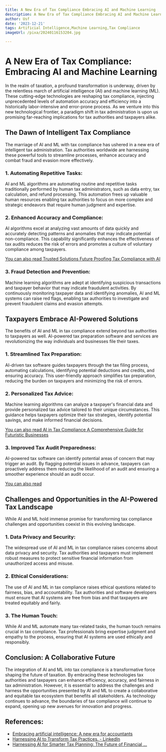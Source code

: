 ```yaml
---
title: A New Era of Tax Compliance Embracing AI and Machine Learning
description: A New Era of Tax Compliance Embracing AI and Machine Learning
author: Usf
date: '2023-12-21'
tags: Artificial Intelligence,Machine Learning,Tax Compliance
imageUrl: /pixa/20240116153204.jpg

---
```

# A  New Era of Tax Compliance: Embracing AI and Machine Learning

In the realm of taxation, a profound transformation is underway, driven by the relentless march  of artificial intelligence (AI) and machine learning (ML). These cutting-edge technologies are reshaping tax compliance, injecting unprecedented levels of automation  accuracy and efficiency into a historically labor-intensive and error-prone process. As we venture  into this new technological frontier,  a paradigm shift in tax administration is  upon us promising far-reaching implications for tax authorities and taxpayers alike.

## The Dawn  of Intelligent Tax Compliance

The marriage of AI and ML  with tax compliance has ushered in a new era of intelligent tax administration. Tax authorities worldwide are harnessing these powerful tools to streamline processes,  enhance accuracy and combat fraud and evasion more effectively.

### 1. Automating Repetitive Tasks:

AI and ML algorithms are automating routine and repetitive tasks  traditionally performed by human tax administrators, such as  data entry, tax calculation, and refund processing. This automation frees up  valuable human resources  enabling tax authorities to  focus on more complex and strategic  endeavors that require human judgment and expertise.

### 2. Enhanced Accuracy and Compliance:

AI algorithms excel at analyzing vast amounts of data quickly and accurately detecting patterns and anomalies that may indicate potential non-compliance. This capability significantly enhances the effectiveness of tax audits reduces the risk of errors and promotes a culture of  voluntary  compliance among taxpayers.

[You can  also read Trusted  Solutions Future Proofing  Tax Compliance with AI](Trusted%20Solutions%20Future%20Proofing%20Tax%20Compliance%20with%20AI)


### 3.  Fraud Detection and Prevention:

Machine learning algorithms are adept at identifying suspicious transactions  and taxpayer behavior that may indicate fraudulent activities. By continuously monitoring  taxpayer data and  identifying anomalies, AI and ML systems can raise red flags, enabling tax authorities to investigate and prevent fraudulent claims and evasion  attempts.

## Taxpayers Embrace  AI-Powered Solutions

The benefits of AI and ML in tax compliance extend beyond  tax authorities to taxpayers as well.  AI-powered tax preparation software and  services are revolutionizing the way individuals  and businesses file their taxes.

###  1. Streamlined Tax  Preparation:

AI-driven tax software guides taxpayers through the tax  filing process, automating calculations, identifying potential deductions and credits, and ensuring accuracy. This user-friendly  approach simplifies tax preparation, reducing  the burden on taxpayers and minimizing the risk of errors.

### 2.  Personalized Tax Advice:

Machine learning algorithms can analyze a taxpayer's financial data and provide personalized tax advice tailored to their unique circumstances. This guidance helps taxpayers  optimize their tax  strategies, identify potential savings, and  make informed financial decisions.

[You can also read AI in Tax Compliance A Comprehensive Guide  for Futuristic Businesses](AI%20in%20Tax%20Compliance%20A%20Comprehensive%20Guide%20for%20Futuristic%20Businesses)


### 3. Improved Tax Audit Preparedness:

AI-powered tax software can identify potential areas  of concern that may trigger an audit. By flagging potential issues in advance, taxpayers can proactively address them reducing the likelihood of an audit and ensuring a smoother experience should an audit  occur.

[You can also read ]()


## Challenges  and Opportunities in the AI-Powered Tax Landscape

While AI and ML hold immense promise for transforming tax compliance challenges  and opportunities coexist in this evolving landscape.

###  1. Data Privacy and Security:

The  widespread use of AI and ML in tax compliance raises concerns about data privacy  and  security. Tax authorities and taxpayers must implement robust measures to protect sensitive financial information from unauthorized access and misuse.

### 2. Ethical Considerations:

The use of AI  and ML in tax compliance  raises  ethical questions related to fairness, bias,  and accountability. Tax authorities and  software developers must  ensure that AI  systems are free from  bias and that taxpayers are  treated  equitably  and fairly.

### 3. The Human Touch:

While AI and ML automate many tax-related tasks, the human touch remains crucial in tax compliance. Tax professionals bring expertise judgment and  empathy to  the process, ensuring that AI systems are used ethically and responsibly.

## Conclusion: A Collaborative Future

The  integration  of AI  and ML into tax compliance is a transformative force shaping the future of taxation. By embracing these technologies  tax authorities and taxpayers  can enhance efficiency, accuracy, and fairness in tax administration. However, it is essential to address the challenges and harness the opportunities presented by AI and ML to create a collaborative and  equitable tax ecosystem that benefits all stakeholders. As technology continues to advance, the boundaries of tax compliance will  continue to expand, opening up new  avenues for innovation and progress.

## References:
- [Embracing artificial intelligence: A new era for accountants](https://www.accountancyage.com/2023/11/14/embracing-artificial-intelligence-a-new-era-for-accountants/)
- [Harnessing AI to Transform Tax Practices. - LinkedIn](https://www.linkedin.com/pulse/harnessing-ai-transform-tax-practices-wahaj-siddiqui)
- [Harnessing AI for Smarter Tax Planning: The Future of Financial ...](https://medium.com/@mukhtartanimugarba/harnessing-ai-for-smarter-tax-planning-the-future-of-financial-management-3abbe8e00be3)
